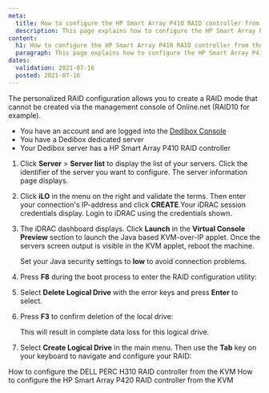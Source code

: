 ```yaml
---
meta:
  title: How to configure the HP Smart Array P410 RAID controller from the KVM
  description: This page explains how to configure the HP Smart Array P410 RAID controller from the KVM
content:
  h1: How to configure the HP Smart Array P410 RAID controller from the KVM
  paragraph: This page explains how to configure the HP Smart Array P410 RAID controller from the KVM
dates:
  validation: 2021-07-16
  posted: 2021-07-16
---
```


The personalized RAID configuration allows you to create a RAID mode that cannot be created via the management console of Online.net (RAID10 for example).

<Message type="requirement">

  - You have an account and are logged into the [Dedibox Console](https://console.online.net) 
  - You have a Dedibox dedicated server 
  - Your Dedibox server has a HP Smart Array P410 RAID controller

</Message>

1. Click **Server** > **Server list** to display the list of your servers. Click the identifier of the server you want to configure. The server information page displays.

2. Click **iLO** in the menu on the right and validate the terms. Then enter your connection's IP-address and click **CREATE**.Your iDRAC session credentials display. Login to iDRAC using the credentials shown.

3. The iDRAC dashboard displays. Click **Launch** in the **Virtual Console Preview** section to launch the Java based KVM-over-IP applet. Once the servers screen output is visible in the KVM applet, reboot the machine.

    <Message type="tip">

    Set your Java security settings to **low** to avoid connection problems.

    </Message>

4. Press **F8** during the boot process to enter the RAID configuration utility: 

    <Lightbox src="scaleway_p410_01.png" alt="" />

5. Select **Delete Logical Drive** with the error keys and press **Enter** to select. 

    <Lightbox src="scaleway_p410_02.png" alt="" />

6. Press **F3** to confirm deletion of the local drive: 

    <Lightbox src="scaleway_p410_03.png" alt="" />

    <Message type="important">

    This will result in complete data loss for this logical drive.

    </Message>

7. Select **Create Logical Drive** in the main menu. Then use the **Tab** key on your keyboard to navigate and configure your RAID:

    <Lightbox src="scaleway_p410_04.png" alt="" />

<Navigation title="See Also">
  <PreviousButton to="/dedibox/hardware/how-to/configure-raid-kvm-h310/">How to configure the DELL PERC H310 RAID controller from the KVM</PreviousButton>
  <NextButton to="/dedibox/hardware/how-to/configure-raid-kvm-p420/">How to configure the HP Smart Array P420 RAID controller from the KVM</NextButton>
</Navigation>
